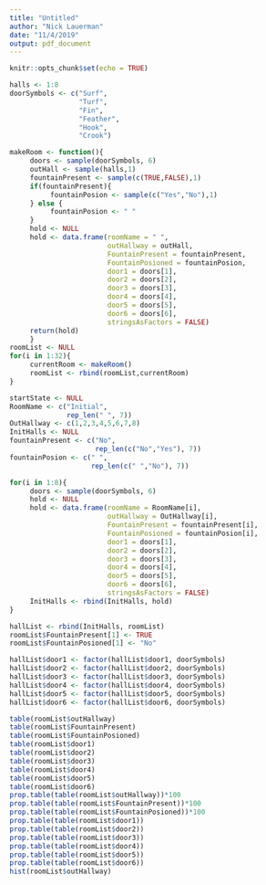 ```yaml
---
title: "Untitled"
author: "Nick Lauerman"
date: "11/4/2019"
output: pdf_document
---
```


```r
knitr::opts_chunk$set(echo = TRUE)
```

```r
halls <- 1:8
doorSymbols <- c("Surf",
                 "Turf",
                 "Fin",
                 "Feather",
                 "Hook",
                 "Crook")
```


```r
makeRoom <- function(){
     doors <- sample(doorSymbols, 6)
     outHall <- sample(halls,1)
     fountainPresent <- sample(c(TRUE,FALSE),1)
     if(fountainPresent){
          fountainPosion <- sample(c("Yes","No"),1)
     } else {
          fountainPosion <- " "
     }
     hold <- NULL
     hold <- data.frame(roomName = " ",
                        outHallway = outHall,
                        FountainPresent = fountainPresent,
                        FountainPosioned = fountainPosion,
                        door1 = doors[1],
                        door2 = doors[2],
                        door3 = doors[3],
                        door4 = doors[4],
                        door5 = doors[5],
                        door6 = doors[6],
                        stringsAsFactors = FALSE)
     return(hold)
     }
roomList <- NULL
for(i in 1:32){
     currentRoom <- makeRoom()
     roomList <- rbind(roomList,currentRoom)
}

startState <- NULL
RoomName <- c("Initial",
              rep_len(" ", 7))
OutHallway <- c(1,2,3,4,5,6,7,8)
InitHalls <- NULL
fountainPresent <- c("No",
                     rep_len(c("No","Yes"), 7))
fountainPosion <- c(" ",
                    rep_len(c(" ","No"), 7))

for(i in 1:8){
     doors <- sample(doorSymbols, 6)
     hold <- NULL
     hold <- data.frame(roomName = RoomName[i],
                        outHallway = OutHallway[i],
                        FountainPresent = fountainPresent[i],
                        FountainPosioned = fountainPosion[i],
                        door1 = doors[1],
                        door2 = doors[2],
                        door3 = doors[3],
                        door4 = doors[4],
                        door5 = doors[5],
                        door6 = doors[6],
                        stringsAsFactors = FALSE)
     InitHalls <- rbind(InitHalls, hold)
}

hallList <- rbind(InitHalls, roomList)
roomList$FountainPresent[1] <- TRUE
roomList$FountainPosioned[1] <- "No"

hallList$door1 <- factor(hallList$door1, doorSymbols)
hallList$door2 <- factor(hallList$door2, doorSymbols)
hallList$door3 <- factor(hallList$door3, doorSymbols)
hallList$door4 <- factor(hallList$door4, doorSymbols)
hallList$door5 <- factor(hallList$door5, doorSymbols)
hallList$door6 <- factor(hallList$door6, doorSymbols)
```

```r
table(roomList$outHallway)
table(roomList$FountainPresent)
table(roomList$FountainPosioned)
table(roomList$door1)
table(roomList$door2)
table(roomList$door3)
table(roomList$door4)
table(roomList$door5)
table(roomList$door6)
prop.table(table(roomList$outHallway))*100
prop.table(table(roomList$FountainPresent))*100
prop.table(table(roomList$FountainPosioned))*100
prop.table(table(roomList$door1))
prop.table(table(roomList$door2))
prop.table(table(roomList$door3))
prop.table(table(roomList$door4))
prop.table(table(roomList$door5))
prop.table(table(roomList$door6))
hist(roomList$outHallway)
```

